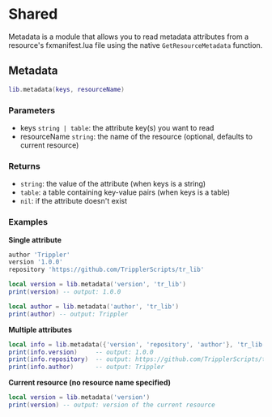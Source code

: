 # Shared
Metadata is a module that allows you to read metadata attributes from a resource's fxmanifest.lua file using the native `GetResourceMetadata` function.

## Metadata

```lua
lib.metadata(keys, resourceName)
```

### Parameters
* keys `string | table`: the attribute key(s) you want to read
* resourceName `string`: the name of the resource (optional, defaults to current resource)

### Returns
* `string`: the value of the attribute (when keys is a string)
* `table`: a table containing key-value pairs (when keys is a table)
* `nil`: if the attribute doesn't exist

### Examples

**Single attribute**
```lua filename='fxmanifest.lua'
author 'Trippler'
version '1.0.0'
repository 'https://github.com/TripplerScripts/tr_lib'
```

```lua
local version = lib.metadata('version', 'tr_lib')
print(version) -- output: 1.0.0

local author = lib.metadata('author', 'tr_lib')
print(author) -- output: Trippler
```

**Multiple attributes**
```lua
local info = lib.metadata({'version', 'repository', 'author'}, 'tr_lib')
print(info.version)     -- output: 1.0.0
print(info.repository)  -- output: https://github.com/TripplerScripts/tr_lib
print(info.author)      -- output: Trippler
```

**Current resource (no resource name specified)**
```lua
local version = lib.metadata('version')
print(version) -- output: version of the current resource
```